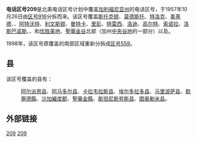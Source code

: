 {{unreferenced|time=2019-08-29T00:35:37+00:00}}
{{noteTA|G1=USState|G2=CO|G3=OR}}
'''电话区号209'''是北美电话区号计划中覆盖[[加利福尼亚州|加利福尼亚州]]的电话区号，于1957年10月26日由[[北美电话区号916|区号916]]分拆而来。该区号覆盖[[斯托克顿_(加利福尼亚州)|斯托克顿]]、[[莫德斯托_(加利福尼亞州)|莫德斯托]]、[[特洛克_(加利福尼亚州)|特洛克]]、[[美熹德_(加利福尼亞州)|美熹德]]、{{link-en|温顿 (加利福尼亚州)|Winton, California|温顿}}、[[阿特沃特_(加利福尼亚州)|阿特沃特]]、[[利文斯顿_(加利福尼亚州)|利文斯顿]]、[[曼特卡_(加利福尼亚州)|曼特卡]]、[[里彭_(加利福尼亚州)|里彭]]、[[特雷西_(加利福尼亚州)|特雷西]]、[[洛迪_(加利福尼亚州)|洛迪]]、[[高尔特_(加利福尼亚州)|高尔特]]、[[索诺拉_(加利福尼亚州)|索诺拉]]、[[洛斯巴诺斯_(加利福尼亚州)|洛斯巴诺斯]]、{{link-en|圣安德烈亚斯 (加利福尼亚州)|San Andreas, California|圣安德烈亚斯}}、{{link-en|马里波萨 (加利福尼亚州)|Mariposa, California|马里波萨}}和[[优胜美地|优胜美地]]、[[聖華金谷|聖華金谷]]北部（加州[[中央谷地|中央谷地]]的一部分）以及{{link-en|塞拉丘陵|Sierra Foothills}}。

1998年，该区号原覆盖的南部区域重新分拆成[[北美电话区号559|区号559]]。

== 县 ==
该区号覆盖的县有：
:[[阿尔派恩县_(加利福尼亚州)|阿尔派恩县]]、[[阿马多尔县|阿马多尔县]]、[[卡拉韦拉斯县|卡拉韦拉斯县]]、[[埃尔多拉多县|埃尔多拉多县]]、[[马里波萨县_(加利福尼亚州)|马里波萨县]]、[[默塞德縣_(加利福尼亞州)|默塞德縣]]、[[沙加緬度郡_(加利福尼亞州)|沙加緬度郡]]、[[聖華金縣|聖華金縣]]、[[斯坦尼斯劳斯县_(加利福尼亚州)|斯坦尼斯劳斯县]]、[[图奥勒米县|图奥勒米县]]。

== 外部链接 ==
{{Area_code_footer|Map=CA}}
{{Area code box|State=CA
| This=北美电话区号209
| N= [[北美电话区号530|530]]、[[北美电话区号916|916]]
| S= [[北美电话区号559|559]]、[[北美电话区号831|831]]
| E= [[北美电话区号442和760|442/760]]
| W= [[北美电话区号408和669|408/669]]、[[北美电话区号916|916]], [[北美电话区号925|925]]
}}

{{coord|38|-121|region:US-CA|display=title}}
[[Category:加利福尼亚州电话区号|209]]
[[Category:美国电话区号|209]]